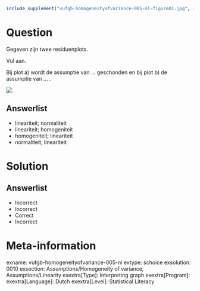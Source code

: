 ```{r, echo = FALSE, results = "hide"}
include_supplement("vufgb-homogeneityofvariance-005-nl-figure01.jpg", recursive = TRUE)
```

Question
========

Gegeven zijn twee residuenplots.

Vul aan.

Bij plot a) wordt de assumptie van ... geschonden en bij plot b) de assumptie van ... .

![](vufgb-homogeneityofvariance-005-nl-figure01.jpg)
  
Answerlist
----------
* lineariteit; normaliteit
* lineariteit; homogeniteit
* homogeniteit; lineariteit
* normaliteit; lineariteit

Solution
========

Answerlist
----------
* Incorrect
* Incorrect
* Correct
* Incorrect

Meta-information
================
exname: vufgb-homogeneityofvariance-005-nl
extype: schoice
exsolution: 0010
exsection: Assumptions/Homogeneity of variance, Assumptions/Linearity
exextra[Type]: Interpreting graph
exextra[Program]: 
exextra[Language]: Dutch
exextra[Level]: Statistical Literacy